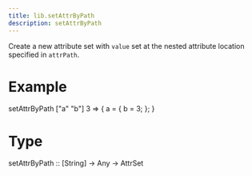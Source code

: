 ```yaml
---
title: lib.setAttrByPath
description: setAttrByPath
---
```



Create a new attribute set with `value` set at the nested attribute location specified in `attrPath`.

# Example

setAttrByPath ["a" "b"] 3
=> { a = { b = 3; }; }

# Type

setAttrByPath :: [String] -> Any -> AttrSet
